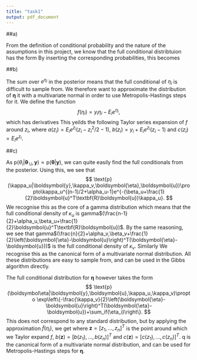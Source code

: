 ```yaml
---
title: "task1"
output: pdf_document
---
```

##a)

From the definition of conditional probability and the nature of the assumptions in this project, we know that the full conditional distribtuion has the form
\begin{align*}
\text{p}(\boldsymbol{\eta},\boldsymbol{u},\kappa_u,\kappa_v|\boldsymbol{y})&\propto\text{p}(\boldsymbol{y}\,|\boldsymbol{\eta},\boldsymbol{u},\kappa_u,\kappa_v)\text{p}(\boldsymbol{\eta}\,|\boldsymbol{u},\kappa_u,\kappa_v)\text{p}(\boldsymbol{u}\,|\kappa_u,\kappa_v)\text{p}(\kappa_u\,|\kappa_v)\text{p}(\kappa_v)\\
&\propto\text{p}(\boldsymbol{y}\,|\boldsymbol{\eta})\text{p}(\boldsymbol{\eta}\,|\boldsymbol{u},\kappa_v)\text{p}(\boldsymbol{u}\,|\kappa_u)\text{p}(\kappa_u)\text{p}(\kappa_v).
\end{align*}
By inserting the corresponding probabilities, this becomes
\begin{align*}
\text{p}&\propto\left(\prod_{i=1}^n\left(E_ie^{\eta_i}\right)^{y_i}e^{E_ie^{\eta_i}}\right)\left|\kappa_v\text{I}\right|^\frac{1}{2}e^{-\frac{\kappa_v}{2}\left(\boldsymbol{\eta}-\boldsymbol{u}\right)^T(\boldsymbol{\eta}-\boldsymbol{u})}\kappa_u^{(n-1)/2}e^{-\frac{\kappa_u}{2}\boldsymbol{u}^T\textbf{R}\boldsymbol{u}}\kappa_u^{\alpha_u-1}e^{-\beta_u\kappa_u}\kappa_v^{\alpha_v-1}e^{-\beta_v\kappa_v}\\
&\propto\kappa_u^{\frac{n-1}{2}+\alpha_u-1}\kappa_v^{\frac{n}{2}+\alpha_v-1}\exp\left\{-\beta_u\kappa_u-\beta_v\kappa_v-\frac{\kappa_v}{2}\left(\boldsymbol{\eta}-\boldsymbol{u}\right)^T(\boldsymbol{\eta}-\boldsymbol{u})-\frac{\kappa_u}{2}\boldsymbol{u}^T\textbf{R}\boldsymbol{u}+\sum_i\left(y_i\eta_i-E_ie^{\eta_i}\right)\right\}.
\end{align*}

##b)

The sum over $e^{\eta_i}$ in the posterior means that the full conditional of $\eta_i$ is difficult to sample from. We therefore want to approximate the distribution of $\boldsymbol{\eta}$ it with a multivariate normal in order to use Metropolis-Hastings steps for it. We define the function
$$
f(\eta_i)=y_i\eta_i-E_ie^{\eta_i},
$$
which has derivatives
\begin{align*}
f'(\eta_i)&=y_i-E_ie^{\eta_i}\\
f''(\eta_i)&=-E_ie^{\eta_i}.
\end{align*}
This yeilds the following Taylor series expansion of $f$ around $z_i$,
\begin{align*}
\tilde{f}(\eta_i)&=y_iz_i-E_ie^{z_i}+(y_i-E_ie^{z_i})(\eta_i-z_i)+\frac{1}{2}(-E_ie^{z_i})(\eta_i-z_i)^2\\
&=a(z_i)+b(z_i)\eta_i-\frac{1}{2}c(z_i)\eta_i^2,
\end{align*}
where $a(z_i)=E_ie^{z_i}(z_i-z_i^2/2-1)$, $b(z_i) = y_i+E_ie^{z_i}(z_i-1)$ and $c(z_i) = E_ie^{z_i}$.

##c)

As $\text{p}(\theta_i|\boldsymbol{\theta}_{\backslash i},\boldsymbol{y})\propto\text{p}(\boldsymbol{\theta}|\boldsymbol{y})$, we can quite easily find the full conditionals from the posterior. Using this, we see that
$$
\text{p}(\kappa_u|\boldsymbol{y},\kappa_v,\boldsymbol{\eta},\boldsymbol{u})\propto\kappa_u^{(n-1)/2+\alpha_u-1}e^{-(\beta_u+\frac{1}{2}\boldsymbol{u}^T\textbf{R}\boldsymbol{u})\kappa_u}.
$$
We recognise this as the core of a gamma distribution which means that the full conditional density of $\kappa_u$ is gamma$(\frac{n-1}{2}+\alpha_u,\beta_u+\frac{1}{2}\boldsymbol{u}^T\textbf{R}\boldsymbol{u})$. By the same reasoning, we see that gamma$(\frac{n}{2}+\alpha_v,\beta_v+\frac{1}{2}\left(\boldsymbol{\eta}-\boldsymbol{u}\right)^T(\boldsymbol{\eta}-\boldsymbol{u}))$ is the full conditional density of $\kappa_v$. Similarly
\begin{align*}
\text{p}(\boldsymbol{u}|\boldsymbol{y},\boldsymbol{\eta}.\kappa_u,\kappa_v)&\propto\exp\left\{-\frac{\kappa_v}{2}\left(\boldsymbol{\eta}-\boldsymbol{u}\right)^T(\boldsymbol{\eta}-\boldsymbol{u})-\frac{\kappa_u}{2}\boldsymbol{u}^T\textbf{R}\boldsymbol{u}\right\}\\
&\propto \exp\left\{-\frac{1}{2}\boldsymbol{u}^T(\kappa_u\textbf{R}+\kappa_v\text{I})\boldsymbol{u}+\kappa_v\boldsymbol{u}^T\boldsymbol{\eta}\right\}.
\end{align*}
We recognise this as the canonical form of a multivariate normal distribution. All these distributions are easy to sample from, and can be used in the Gibbs algorithm directly.

The full conditional distribution for $\boldsymbol{\eta}$ however takes the form
$$
\text{p}(\boldsymbol\eta|\boldsymbol{y},\boldsymbol{u},\kappa_u,\kappa_v)\propto
\exp\left\{-\frac{\kappa_v}{2}\left(\boldsymbol{\eta}-\boldsymbol{u}\right)^T(\boldsymbol{\eta}-\boldsymbol{u})+\sum_if(\eta_i)\right\}.
$$
This does not correspond to any standard distribution, but by applying the approximation $\tilde{f}(\eta_i)$, we get
\begin{align*}
\text{q}(\boldsymbol\eta|\boldsymbol{z},\boldsymbol{y},\boldsymbol{u},\kappa_u,\kappa_v)&\propto\exp\left\{-\frac{\kappa_v}{2}\boldsymbol{\eta}^T\boldsymbol{\eta}+\kappa_v\boldsymbol{\eta}^T\boldsymbol{u}-\frac{1}{2}\boldsymbol{\eta}^T\text{diag}(c(\boldsymbol{z}))\boldsymbol{\eta}+\boldsymbol{\eta}^Tb(\boldsymbol{z})\right\}\\
&=\exp\left\{-\frac{1}{2}\boldsymbol{\eta}^T\Big(\kappa_v\textbf{I}+\text{diag}(c(\boldsymbol{z}))\Big)\boldsymbol{\eta}+\boldsymbol{\eta}^T(\kappa_u\boldsymbol{u}+b(\boldsymbol{z}))\right\},
\end{align*}
where $\boldsymbol{z}=[z_1,...,z_n]^T$ is the point around which we Taylor expand $f$, $b(\boldsymbol{z})=[b(z_1),...,b(z_n)]^T$ and $c(\boldsymbol{z})=[c(z_1),...,c(z_n)]^T$. $\text{q}$ is the canonical form of a multivariate normal distribution, and can be used for Metropolis-Hastings steps for $\boldsymbol{\eta}$.





